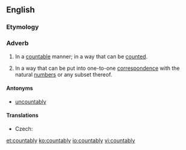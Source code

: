 ==English==

===Etymology===
{{suffix|countable|ly}}

===Adverb===
{{en-adv|-}}

# In a [[countable]] manner; in a way that can be [[count]]ed.
# {{context|mathematics|lang=en}} In a way that can be put into one-to-one [[correspondence]] with the natural [[number]]s or any subset thereof.

====Antonyms====
* [[uncountably]]

====Translations====
{{trans-top|in mathematics}}
* Czech: {{t|cs|spočetně}}
{{trans-mid}}
{{trans-bottom}}

[[et:countably]]
[[ko:countably]]
[[io:countably]]
[[vi:countably]]